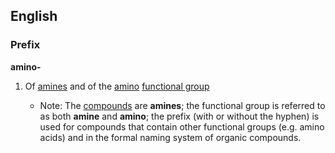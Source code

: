 ==English==
===Prefix===
'''amino-'''
#{{chemistry}} Of [[amine]]s and of the [[amino]] [[functional group]]
#*Note: The [[compound]]s are '''amines'''; the functional group is referred to as both '''amine''' and '''amino'''; the prefix (with or without the hyphen) is used for compounds that contain other functional groups (e.g. amino acids) and in the formal naming system of organic compounds.